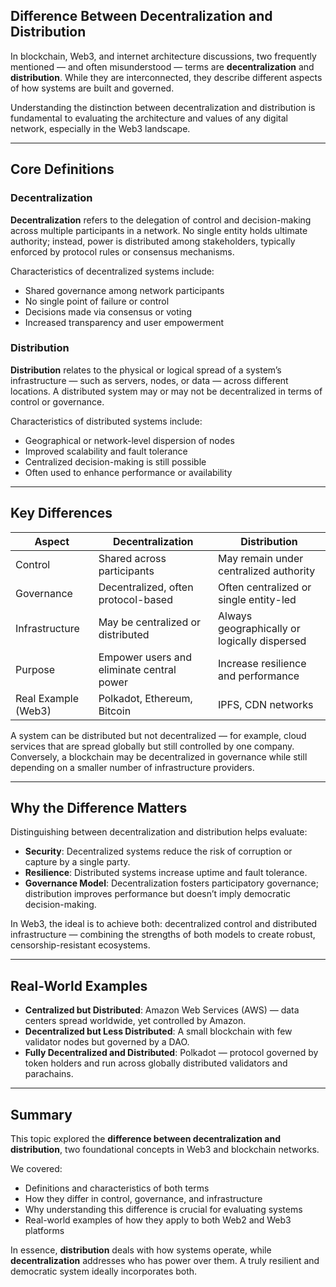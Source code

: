 ## Difference Between Decentralization and Distribution

<ResponsiveIframe
  src="https://drive.google.com/file/d/1o60_cUpLy5xuLe_jvnTDQDoHCv0GD6Hu/preview"
  title="Difference Between Decentralization and Distribution"
/>

In blockchain, Web3, and internet architecture discussions, two frequently mentioned — and often misunderstood — terms are **decentralization** and **distribution**. While they are interconnected, they describe different aspects of how systems are built and governed.

Understanding the distinction between decentralization and distribution is fundamental to evaluating the architecture and values of any digital network, especially in the Web3 landscape.

---

## Core Definitions

### Decentralization

**Decentralization** refers to the delegation of control and decision-making across multiple participants in a network. No single entity holds ultimate authority; instead, power is distributed among stakeholders, typically enforced by protocol rules or consensus mechanisms.

Characteristics of decentralized systems include:

- Shared governance among network participants
- No single point of failure or control
- Decisions made via consensus or voting
- Increased transparency and user empowerment

### Distribution

**Distribution** relates to the physical or logical spread of a system’s infrastructure — such as servers, nodes, or data — across different locations. A distributed system may or may not be decentralized in terms of control or governance.

Characteristics of distributed systems include:

- Geographical or network-level dispersion of nodes
- Improved scalability and fault tolerance
- Centralized decision-making is still possible
- Often used to enhance performance or availability

---

## Key Differences

| Aspect              | Decentralization                          | Distribution                                 |
| ------------------- | ----------------------------------------- | -------------------------------------------- |
| Control             | Shared across participants                | May remain under centralized authority       |
| Governance          | Decentralized, often protocol-based       | Often centralized or single entity-led       |
| Infrastructure      | May be centralized or distributed         | Always geographically or logically dispersed |
| Purpose             | Empower users and eliminate central power | Increase resilience and performance          |
| Real Example (Web3) | Polkadot, Ethereum, Bitcoin               | IPFS, CDN networks                           |

A system can be distributed but not decentralized — for example, cloud services that are spread globally but still controlled by one company. Conversely, a blockchain may be decentralized in governance while still depending on a smaller number of infrastructure providers.

---

## Why the Difference Matters

Distinguishing between decentralization and distribution helps evaluate:

- **Security**: Decentralized systems reduce the risk of corruption or capture by a single party.
- **Resilience**: Distributed systems increase uptime and fault tolerance.
- **Governance Model**: Decentralization fosters participatory governance; distribution improves performance but doesn’t imply democratic decision-making.

In Web3, the ideal is to achieve both: decentralized control and distributed infrastructure — combining the strengths of both models to create robust, censorship-resistant ecosystems.

---

## Real-World Examples

- **Centralized but Distributed**: Amazon Web Services (AWS) — data centers spread worldwide, yet controlled by Amazon.
- **Decentralized but Less Distributed**: A small blockchain with few validator nodes but governed by a DAO.
- **Fully Decentralized and Distributed**: Polkadot — protocol governed by token holders and run across globally distributed validators and parachains.

---

## Summary

This topic explored the **difference between decentralization and distribution**, two foundational concepts in Web3 and blockchain networks.

We covered:

- Definitions and characteristics of both terms
- How they differ in control, governance, and infrastructure
- Why understanding this difference is crucial for evaluating systems
- Real-world examples of how they apply to both Web2 and Web3 platforms

In essence, **distribution** deals with how systems operate, while **decentralization** addresses who has power over them. A truly resilient and democratic system ideally incorporates both.
